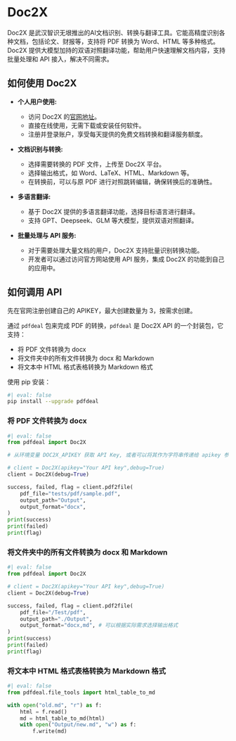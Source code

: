 # Doc2X

Doc2X 是武汉智识无垠推出的AI文档识别、转换与翻译工具。它能高精度识别各种文档，包括论文、财报等，支持将 PDF 转换为 Word、HTML 等多种格式。Doc2X 提供大模型加持的双语对照翻译功能，帮助用户快速理解文档内容，支持批量处理和 API 接入，解决不同需求。

## 如何使用 Doc2X

-   **个人用户使用:**

    -   访问 Doc2X 的[官网地址](https://noedgeai.com/)。
    -   直接在线使用，无需下载或安装任何软件。
    -   注册并登录账户，享受每天提供的免费文档转换和翻译服务额度。

-   **文档识别与转换:**

    -   选择需要转换的 PDF 文件，上传至 Doc2X 平台。
    -   选择输出格式，如 Word、LaTeX、HTML、Markdown 等。
    -   在转换前，可以与原 PDF 进行对照跳转编辑，确保转换后的准确性。

-   **多语言翻译:**

    -   基于 Doc2X 提供的多语言翻译功能，选择目标语言进行翻译。
    -   支持 GPT、Deepseek、GLM 等大模型，提供双语对照翻译。

-   **批量处理与 API 服务:**

    -   对于需要处理大量文档的用户，Doc2X 支持批量识别转换功能。
    -   开发者可以通过访问官方网站使用 API 服务，集成 Doc2X 的功能到自己的应用中。

## 如何调用 API

先在官网注册创建自己的 APIKEY，最大创建数量为 3，按需求创建。

通过 `pdfdeal` 包来完成 PDF 的转换，`pdfdeal` 是 Doc2X API 的一个封装包，它支持：

-   将 PDF 文件转换为 docx
-   将文件夹中的所有文件转换为 docx 和 Markdown
-   将文本中 HTML 格式表格转换为 Markdown 格式

使用 pip 安装：

```{bash}
#| eval: false
pip install --upgrade pdfdeal
```

### 将 PDF 文件转换为 docx

```{python}
#| eval: false
from pdfdeal import Doc2X

# 从环境变量 DOC2X_APIKEY 获取 API Key, 或者可以将其作为字符串传递给 apikey 参数

# client = Doc2X(apikey="Your API key",debug=True)
client = Doc2X(debug=True)

success, failed, flag = client.pdf2file(
    pdf_file="tests/pdf/sample.pdf",
    output_path="Output",
    output_format="docx",
)
print(success)
print(failed)
print(flag)
```

### 将文件夹中的所有文件转换为 docx 和 Markdown

```{python}
#| eval: false
from pdfdeal import Doc2X

# client = Doc2X(apikey="Your API key",debug=True)
client = Doc2X(debug=True)

success, failed, flag = client.pdf2file(
    pdf_file="/Test/pdf",
    output_path="./Output",
    output_format="docx,md", # 可以根据实际需求选择输出格式
)
print(success)
print(failed)
print(flag)
```

### 将文本中 HTML 格式表格转换为 Markdown 格式

```{python}
#| eval: false
from pdfdeal.file_tools import html_table_to_md

with open("old.md", "r") as f:
    html = f.read()
    md = html_table_to_md(html)
    with open("Output/new.md", "w") as f:
        f.write(md)
```